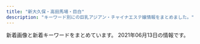 ```yaml
---
title: "新大久保・高田馬場・目白"
description: "キーワード別にの巨乳アジアン・チャイナエステ嬢情報をまとめました。"
---
```


新着画像と新着キーワードをまとめています。
2021年06月13日の情報です。

<DmmAffiliateIns />
<KeywordTable
  shops={
    [
    {
        "keywords": {
            "D": 2,
            "86": 4,
            "88": 3,
            "E": 2,
            "C": 3
        },
        "url": "http://www.aromaonly1.com/",
        "name": "NEW ONLY ONE",
        "img_links": [
            "http://www.aromaonly1.com/uploads/2f5941103973429d3981087968a845a3.jpg",
            "http://www.aromaonly1.com/uploads/39a20c0f1405de5aa73fad53492e41be.jpg",
            "http://www.aromaonly1.com/images/service_10.jpg",
            "http://www.aromaonly1.com/uploads/3e6ede4dd71b9611bfc0fc01fff82057.jpg",
            "http://www.aromaonly1.com/uploads/18799c1985ca7d1cd026808323ec51c2.jpg",
            "http://www.aromaonly1.com/images/index_06.jpg",
            "http://www.aromaonly1.com/images/index_12.jpg",
            "http://www.aromaonly1.com/images/aromaonly1_468x60.png",
            "http://www.aromaonly1.com/images/index_15.jpg",
            "http://www.aromaonly1.com/images/index_02.jpg",
            "http://www.aromaonly1.com/images/interior_10.jpg",
            "http://www.aromaonly1.com/uploads/b43afdf6c0db7020b472f89b05664984.jpg",
            "http://www.aromaonly1.com/uploads/66dc68de1f9c001b6f15d52303314efc.jpg",
            "http://www.aromaonly1.com/uploads/ac75f516de3602f2ed5de1d9e2383a35.jpg",
            "http://www.aromaonly1.com/images/girls_10.jpg",
            "http://www.aromaonly1.com/images/index_17.jpg",
            "http://www.aromaonly1.com/images/service_11.jpg",
            "http://www.aromaonly1.com/images/fanhui.png",
            "http://www.aromaonly1.com/uploads/0d74a4af5e268e3562daa56048c13906.jpg",
            "http://www.aromaonly1.com/my_work/images/pic1.png",
            "http://www.aromaonly1.com/images/index_04.jpg",
            "http://www.aromaonly1.com/images/index_18.jpg",
            "http://www.aromaonly1.com/images/index_19.jpg",
            "http://www.aromaonly1.com/images/index_03.jpg",
            "http://www.aromaonly1.com/images/index_21.jpg",
            "http://www.aromaonly1.com/uploads/5f4083d49285cbe64774b1bd70e86150.jpg",
            "http://www.aromaonly1.com/uploads/c24b4a66b959c50d941c227e2167e47a.jpg",
            "http://www.aromaonly1.com/images/index_07.jpg",
            "http://www.aromaonly1.com/images/index_11.jpg",
            "http://www.aromaonly1.com/images/index_05.jpg",
            "http://www.aromaonly1.com/uploads/56e94a67d1aa4ea89d5f2064a387ab96.jpg",
            "http://www.aromaonly1.com/images/link_10.jpg",
            "http://www.aromaonly1.com/images/index_01.jpg",
            "http://www.aromaonly1.com/uploads/015cba9c432d730d26583fe998534fa6.jpg",
            "http://www.aromaonly1.com/images/index_16.jpg",
            "http://www.aromaonly1.com/images/index_20.jpg",
            "http://www.aromaonly1.com/uploads/8e9e8b4d89b256773f17dff61368328c.jpg",
            "http://www.aromaonly1.com/images/index_08.jpg",
            "http://www.aromaonly1.com/images/index_14.jpg",
            "http://www.aromaonly1.com/uploads/e01fa669285bc99ba782abfd90a08bb2.jpg"
        ],
        "station": "JR\u9ad8\u7530\u99ac\u5834\u99c5"
    },
    {
        "img_links": [
            "http://tkoi.work/sp/images/interior_t.png",
            "http://tkoi.work/images/s1.png",
            "http://tkoi.work/img/mika1.jpg",
            "http://tkoi.work/images/int2.png",
            "http://tkoi.work/img/koko1.jpg",
            "http://tkoi.work/images/ta.jpg",
            "http://tkoi.work/images/2.jpg",
            "http://tkoi.work/sp/img/riri1.jpg",
            "http://tkoi.work/sp/images/2.jpg",
            "http://tkoi.work/images/interior_t.jpg",
            "http://tkoi.work/images/1.jpg",
            "http://tkoi.work/images/news.png",
            "http://tkoi.work/sp/images/tel.jpg",
            "http://tkoi.work/sp/images/ac2.png",
            "http://tkoi.work/images/int1.png",
            "http://tkoi.work/images/sys1.png",
            "http://tkoi.work/sp/images/footer.png",
            "http://tkoi.work/img/riri1.jpg",
            "http://tkoi.work/sp/images/newsb.png",
            "http://tkoi.work/sp/images/int1.png",
            "http://tkoi.work/sp/img/mika1.jpg",
            "http://tkoi.work/images/mobile.jpg",
            "http://tkoi.work/images/staff_t.jpg",
            "http://tkoi.work/sp/images/info_t.jpg",
            "http://tkoi.work/sp/menu/top.jpg",
            "http://tkoi.work/images/3.jpg",
            "http://tkoi.work/img/ai1.jpg",
            "http://tkoi.work/sp/images/rec1.png",
            "http://tkoi.work/sp/images/sys.png",
            "http://tkoi.work/sp/images/int2.png",
            "http://tkoi.work/sp/img/ai1.jpg",
            "http://tkoi.work/sp/images/info.png",
            "http://tkoi.work/images/head.jpg",
            "http://tkoi.work/sp/images/ac1.jpg",
            "http://tkoi.work/images/b1.jpg",
            "http://tkoi.work/sp/images/rec2.png",
            "http://tkoi.work/images/b3.jpg",
            "http://tkoi.work/images/b2.jpg",
            "http://tkoi.work/sp/images/head.jpg",
            "http://tkoi.work/sp/images/1.jpg",
            "http://tkoi.work/sp/img/koko1.jpg",
            "http://tkoi.work/images/4.jpg",
            "http://tkoi.work/sp/images/3.jpg",
            "http://tkoi.work/sp/images/4.jpg",
            "http://tkoi.work/sp/menu/staff.jpg",
            "http://tkoi.work/sp/images/news.jpg",
            "http://tkoi.work/sp/images/staff_t.png",
            "http://tkoi.work/images/sm.jpg",
            "http://tkoi.work/images/main_top.jpg",
            "http://tkoi.work/images/sys2.png",
            "http://tkoi.work/images/main_footer.jpg"
        ],
        "url": "http://tkoi.work/",
        "keywords": {},
        "station": "JR\u9ad8\u7530\u99ac\u5834\u99c5\u65e9\u7a32\u7530\u53e3",
        "name": "\u604b"
    },
    {
        "img_links": [
            "http://www.harunoyume.com/images/service-image.jpg",
            "http://www.harunoyume.com/images/campaign.jpg",
            "http://www.harunoyume.com/images/discount.jpg",
            "http://www.harunoyume.com/images/covergirl.jpg"
        ],
        "station": "JR\u65b0\u5927\u4e45\u4fdd\u99c5",
        "name": "\u6625\u306e\u5922",
        "keywords": {},
        "url": "http://www.harunoyume.com/"
    },
    {
        "name": "\u7e01\u4e2d\u7e01\uff5e\u3048\u3093\u3061\u3085\u3046\u3048\u3093\uff5e",
        "station": "JR\u65b0\u5927\u4e45\u4fdd\u99c5",
        "url": "http://www.enchuen.com/",
        "img_links": [
            "http://www.enchuen.com/images/therapist_yona_s.jpg",
            "http://www.enchuen.com/images/btn_gnavi05_no.png",
            "http://www.enchuen.com/images/q_qa.png",
            "http://www.enchuen.com/images/icon_chi.png",
            "http://www.enchuen.com/images/h2_alltherapist.png",
            "http://www.enchuen.com/images/interior04_s.jpg",
            "http://www.enchuen.com/images/interior03_s.jpg",
            "http://www.enchuen.com/images/pagetop.png",
            "http://www.enchuen.com/images/h2_instagam.png",
            "http://www.enchuen.com/images/interior02.jpg",
            "http://www.enchuen.com/images/img_service04.png",
            "http://www.enchuen.com/images/h2_information.png",
            "http://www.enchuen.com/images/top_slider3.jpg",
            "http://www.enchuen.com/images/img_service03.png",
            "http://www.enchuen.com/images/btn_gnavi02_no.png",
            "http://www.enchuen.com/images/h2_alliancegide.png",
            "http://www.enchuen.com/images/ins_header.png",
            "http://www.enchuen.com/images/therapist_kaori.jpg",
            "http://www.enchuen.com/images/therapist_yume_s.jpg",
            "http://www.enchuen.com/images/interior02_s.jpg",
            "http://www.enchuen.com/images/therapist_yona.jpg",
            "http://www.enchuen.com/images/h2_twitter.png",
            "http://www.enchuen.com/images/btn_gnavi03_no.png",
            "http://www.enchuen.com/images/btn_gnavi01_no.png",
            "http://www.enchuen.com/images/therapist_noa.jpg",
            "http://www.enchuen.com/images/tw_header.png",
            "http://www.enchuen.com/images/interior03.jpg",
            "http://www.enchuen.com/images/img_service02.png",
            "http://www.enchuen.com/images/interior01.jpg",
            "http://www.enchuen.com/images/mail_header.png",
            "http://www.enchuen.com/images/therapist_noa_s.jpg",
            "http://www.enchuen.com/images/h2_qa.png",
            "http://www.enchuen.com/images/therapist_kaori_s.jpg",
            "http://www.enchuen.com/images/top_slider1.jpg",
            "http://www.enchuen.com/images/icon_eng.png",
            "http://www.enchuen.com/images/img_slider02.png",
            "http://www.enchuen.com/images/ins_footer.png",
            "http://www.enchuen.com/images/therapist_yume.jpg",
            "http://www.enchuen.com/images/h2_link01.png",
            "http://www.enchuen.com/images/h2_alliancegide2.png",
            "http://www.enchuen.com/images/top_slider4.jpg",
            "http://www.enchuen.com/images/img_slider01.png",
            "http://www.enchuen.com/images/ban-tel.png",
            "http://www.enchuen.com/images/tel_header.png",
            "http://www.enchuen.com/images/img_aromaoil.png",
            "http://www.enchuen.com/images/img_service01.png",
            "http://www.enchuen.com/images/img_service06.png",
            "http://www.enchuen.com/images/interior04.jpg",
            "http://www.enchuen.com/images/tw_footer.png",
            "http://www.enchuen.com/images/img_service07.png",
            "http://www.enchuen.com/images/btn_gnavi04_no.png",
            "http://www.enchuen.com/images/top_slider6.jpg",
            "http://www.enchuen.com/images/mess_footer.png",
            "http://www.enchuen.com/images/btn_gnavi06_no.png",
            "http://www.enchuen.com/images/top_slider2.jpg",
            "http://www.enchuen.com/images/h2_linkban.png",
            "http://www.enchuen.com/images/img_comimgsoon.jpg",
            "http://www.enchuen.com/images/h2_servicecontents.png",
            "http://www.enchuen.com/images/img_slider03.png",
            "http://www.enchuen.com/images/a_qa.png",
            "http://www.enchuen.com/images/top_slider5.jpg",
            "http://www.enchuen.com/images/h2_contact.png",
            "http://www.enchuen.com/images/interior01_s.jpg",
            "http://www.enchuen.com/images/img_service05.png"
        ],
        "keywords": {
            "C": 4
        }
    },
    {
        "img_links": [
            "http://p-aroma.work/staff/mirai.jpg",
            "http://p-aroma.work/images/6.jpg",
            "http://p-aroma.work/images/news.jpg",
            "http://p-aroma.work/staff/ayaka.jpg",
            "http://p-aroma.work/img/mayu1.png",
            "http://p-aroma.work/images/int2.png",
            "http://p-aroma.work/images/tel.jpg",
            "http://p-aroma.work/images/sys.png",
            "http://p-aroma.work/staff/mayu.jpg",
            "http://p-aroma.work/img/kasumi1.png",
            "http://p-aroma.work/images/4.jpg",
            "http://p-aroma.work/images/interior_t.png",
            "http://p-aroma.work/images/2.jpg",
            "http://p-aroma.work/img/mirai1.png",
            "http://p-aroma.work/images/1.jpg",
            "http://p-aroma.work/staff/haru.jpg",
            "http://p-aroma.work/images/int1.png",
            "http://p-aroma.work/images/7.jpg",
            "http://p-aroma.work/images/s1.png",
            "http://p-aroma.work/images/staff_t.png",
            "http://p-aroma.work/images/s2.jpg",
            "http://p-aroma.work/staff/kasumi.jpg",
            "http://p-aroma.work/images/3.jpg",
            "http://p-aroma.work/images/mobile.jpg",
            "http://p-aroma.work/images/head.jpg",
            "http://p-aroma.work/staff/rina.jpg",
            "http://p-aroma.work/images/s1.jpg",
            "http://p-aroma.work/img/haru1.png",
            "http://p-aroma.work/img/rina1.png",
            "http://p-aroma.work/img/ayaka1.png"
        ],
        "keywords": {},
        "name": "\u7652\u3057\u306e\u51fa\u4f1a\u3044",
        "station": "JR\u5927\u4e45\u4fdd\u99c5\u5317\u53e3",
        "url": "http://p-aroma.work/"
    },
    {
        "station": "JR\u5927\u4e45\u4fdd\u99c5\u5317\u53e3",
        "img_links": [],
        "name": "Rabenda\u30fb\u30e9\u30d9\u30f3\u30c0\u30fc",
        "keywords": {},
        "url": "http://gogonoheya.ies.fun/"
    },
    {
        "keywords": {
            "C": 39,
            "E": 4
        },
        "name": "\u82b1",
        "img_links": [
            "https://est-hana.com/img/material/sys_course1_rev2.png",
            "https://est-hana.com/img/material/sframe2014.png",
            "https://est-hana.com/img/girl/list/slist19053cc33bb85f739f63e84c2ae2c41c2eb.jpg",
            "https://est-hana.com/img/girl/main/s86_1.jpg",
            "https://est-hana.com/img/girl/thumb/smain83265230fc40840a020ba3ed47600db4b4a.jpg",
            "https://est-hana.com/img/girl/list/sface201dc74ab8dea78d771771d5fda7bccc989.jpg",
            "https://est-hana.com/img/material/top_t2.png",
            "https://est-hana.com/img/material/gm1_rollout.png",
            "https://est-hana.com/img/girl/thumb/smain1891e9ae2d8752cd8b9474ebd62df9909f9b.jpg",
            "https://est-hana.com/img/girl/main/smain1901e7f2a11706f93c08ab1eb76c57c0a501.jpg",
            "https://est-hana.com/img/girl/thumb/smain1913da4fa2da2e801312734721e1a44d8e19.jpg",
            "https://est-hana.com/img/girl/list/sface193e3a7504f14e2050f14cb6782d72bb46c.jpg",
            "https://est-hana.com/img/material/sys_option.png",
            "https://est-hana.com/img/girl/pickup/pickup20190118192257.jpg",
            "https://est-hana.com/img/girl/thumb/smain184249673a0eecbfdaab27d1a016ce6f4281.jpg",
            "https://est-hana.com/img/material/sys_etc.png",
            "https://est-hana.com/img/material/gm5_rollout.png",
            "https://est-hana.com/img/girl/main/s75_1.jpg",
            "https://est-hana.com/img/girl/pickup/pickup20141227182613.jpeg",
            "https://est-hana.com/img/girl/list/s86_face.jpg",
            "https://est-hana.com/img/material/top_t2_img_rev2.jpg",
            "https://est-hana.com/img/girl/list/s75_list.jpg",
            "https://est-hana.com/img/girl/main/s173_1.jpg",
            "https://est-hana.com/img/material/massap1.jpg",
            "https://est-hana.com/img/girl/pickup/pickup20190227121102.jpg",
            "https://est-hana.com/img/girl/thumb/smain184149673a0eecbfdaab27d1a016ce6f4281.jpg",
            "https://est-hana.com/img/girl/thumb/s180_1.jpg",
            "https://est-hana.com/img/material/massap5.jpg",
            "https://est-hana.com/img/girl/thumb/smain1902e7f2a11706f93c08ab1eb76c57c0a501.jpg",
            "https://est-hana.com/img/girl/list/sface190e7f2a11706f93c08ab1eb76c57c0a501.jpg",
            "https://est-hana.com/img/girl/pickup/topgirl20140510202547.png",
            "https://est-hana.com/img/girl/list/s173_face.jpg",
            "https://est-hana.com/img/girl/thumb/s173_1.jpg",
            "https://est-hana.com/img/girl/list/sface18449673a0eecbfdaab27d1a016ce6f4281.jpg",
            "https://est-hana.com/img/material/photorenew3.jpg",
            "https://est-hana.com/img/material/w0.png",
            "https://est-hana.com/img/material/day.png",
            "https://est-hana.com/img/girl/pickup/pickup20180526173711.jpg",
            "https://est-hana.com/img/girl/list/s88_face.jpg",
            "https://est-hana.com/img/girl/pickup/pickup20190121202926.jpg",
            "https://est-hana.com/img/girl/thumb/smain1991a8b144d9cbd006fc9dffdf23ad77de07.jpg",
            "https://est-hana.com/img/material/sys_course3_rev1.png",
            "https://est-hana.com/img/girl/list/slist193a69a1a063a3159e298d18b691542266d.jpg",
            "https://est-hana.com/img/girl/pickup/topgirl20161016054301.png",
            "https://est-hana.com/img/girl/thumb/s173_2.jpg",
            "https://est-hana.com/img/girl/pickup/pickup20190118192153.jpg",
            "https://est-hana.com/img/material/photorenew1.jpg",
            "https://est-hana.com/img/girl/main/smain1911ec56c0d5cc68365ea11e2e52a40272d8.jpg",
            "https://est-hana.com/img/girl/main/smain197153ce52e0264e81a8a42e5d3c84dd833e.jpg",
            "https://est-hana.com/img/girl/main/s180_1.jpg",
            "https://est-hana.com/img/girl/pickup/pickup20191214162524.jpg",
            "https://est-hana.com/img/girl/pickup/topgirl20141227182718.png",
            "https://est-hana.com/img/girl/list/sface191ec56c0d5cc68365ea11e2e52a40272d8.jpg",
            "https://est-hana.com/img/girl/main/smain83165230fc40840a020ba3ed47600db4b4a.jpg",
            "https://est-hana.com/img/girl/list/s77_face.jpg",
            "https://est-hana.com/img/material/hosi5.png",
            "https://est-hana.com/img/whatnew/20200401_mask.jpg",
            "https://est-hana.com/img/material/gm3_rollout.png",
            "https://est-hana.com/img/whatnew/20200304.jpg",
            "https://est-hana.com/img/girl/pickup/topgirl20180526173824.png",
            "https://est-hana.com/img/material/accsess_picter2.jpg",
            "https://est-hana.com/img/material/gm4_rollout.png",
            "https://est-hana.com/img/girl/list/s88_list.jpg",
            "https://est-hana.com/img/material/massap2.jpg",
            "https://est-hana.com/img/material/massap4.jpg",
            "https://est-hana.com/img/girl/main/smain184149673a0eecbfdaab27d1a016ce6f4281.jpg",
            "https://est-hana.com/img/girl/thumb/smain1901e7f2a11706f93c08ab1eb76c57c0a501.jpg",
            "https://est-hana.com/img/girl/pickup/pickup20191208191053.jpg",
            "https://est-hana.com/img/girl/main/smain1871110bf62c88dcefca310cdc127f9b11f2.jpg",
            "https://est-hana.com/img/girl/list/slist199a8b144d9cbd006fc9dffdf23ad77de07.jpg",
            "https://est-hana.com/img/girl/list/s180_list.jpg",
            "https://est-hana.com/img/girl/thumb/smain193281777917c863b2cd265723b9cb5a3c32.jpg",
            "https://est-hana.com/img/material/age.png",
            "https://est-hana.com/img/girl/pickup/topgirl20140502225842.png",
            "https://est-hana.com/img/girl/list/sface199a8b144d9cbd006fc9dffdf23ad77de07.jpg",
            "https://est-hana.com/img/material/sys_course2_rev2.png",
            "https://est-hana.com/img/material/infopanel.png",
            "https://est-hana.com/img/girl/list/slist187110f9d5212fd19d8b8410ec6bff294e6.jpg",
            "https://est-hana.com/img/girl/list/s77_list.jpg",
            "https://est-hana.com/img/girl/thumb/s75_1.jpg",
            "https://est-hana.com/img/girl/thumb/s86_1.jpg",
            "https://est-hana.com/img/girl/list/s86_list.jpg",
            "https://est-hana.com/img/material/systme_t1.png",
            "https://est-hana.com/img/material/photorenew2rev1.jpg",
            "https://est-hana.com/img/girl/thumb/smain83165230fc40840a020ba3ed47600db4b4a.jpg",
            "https://est-hana.com/img/material/staffdetail_t1.png",
            "https://est-hana.com/img/girl/list/sface19753ce52e0264e81a8a42e5d3c84dd833e.jpg",
            "https://est-hana.com/img/material/line1.png",
            "https://est-hana.com/img/material/top_t3.png",
            "https://est-hana.com/img/material/systme_t2.png",
            "https://est-hana.com/img/girl/list/slist19753ce52e0264e81a8a42e5d3c84dd833e.jpg",
            "https://est-hana.com/img/material/top_t6.png",
            "https://est-hana.com/img/girl/list/slist18449673a0eecbfdaab27d1a016ce6f4281.jpg",
            "https://est-hana.com/img/girl/list/sface187386757ea62d773ca58e2457fc23b8e13.jpg",
            "https://est-hana.com/img/material/month.png",
            "https://est-hana.com/img/material/d13.png",
            "https://est-hana.com/img/material/massap3.jpg",
            "https://est-hana.com/img/girl/thumb/smain18725b09cd881b1f036f9f4970616c10b474.jpg",
            "https://est-hana.com/img/material/massap6.jpg",
            "https://est-hana.com/img/girl/list/sface8365230fc40840a020ba3ed47600db4b4a.jpg",
            "https://est-hana.com/img/girl/list/slist189e9ae2d8752cd8b9474ebd62df9909f9b.jpg",
            "https://est-hana.com/img/girl/list/s163_list.jpg",
            "https://est-hana.com/img/girl/list/slist191ec56c0d5cc68365ea11e2e52a40272d8.jpg",
            "https://est-hana.com/img/girl/pickup/pickup20180830201105.jpg",
            "https://est-hana.com/img/girl/list/slist8365230fc40840a020ba3ed47600db4b4a.jpg",
            "https://est-hana.com/img/girl/list/sface189e9ae2d8752cd8b9474ebd62df9909f9b.jpg",
            "https://est-hana.com/img/material/m6.png",
            "https://est-hana.com/img/girl/main/smain1891e9ae2d8752cd8b9474ebd62df9909f9b.jpg",
            "https://est-hana.com/img/material/detailwaku.png",
            "https://est-hana.com/img/material/hosi4.png",
            "https://est-hana.com/img/material/gm6_rollout.png",
            "https://est-hana.com/img/girl/pickup/pickup20181218104555.jpg",
            "https://est-hana.com/img/material/topflashimg1.jpg",
            "https://est-hana.com/img/material/gm2_rollout.png",
            "https://est-hana.com/img/girl/thumb/smain1871110bf62c88dcefca310cdc127f9b11f2.jpg",
            "https://est-hana.com/img/material/massap7.jpg",
            "https://est-hana.com/img/girl/thumb/smain1912da4fa2da2e801312734721e1a44d8e19.jpg",
            "https://est-hana.com/img/girl/list/slist110d5ce8a5906e2cdaf90af47c9395e0dff.jpg",
            "https://est-hana.com/img/girl/list/s139_list.jpg",
            "https://est-hana.com/img/girl/list/slist2012ba9beda1a19f1ba57dcc87485d57321.jpg",
            "https://est-hana.com/img/material/click_tel_btn.png",
            "https://est-hana.com/img/girl/main/smain1931e3a7504f14e2050f14cb6782d72bb46c.jpg",
            "https://est-hana.com/img/material/staff_t1rev1.png",
            "https://est-hana.com/img/girl/pickup/topgirl20180908131653.png",
            "https://est-hana.com/img/material/returnbtn.png",
            "https://est-hana.com/img/material/accsess_station.png",
            "https://est-hana.com/img/girl/main/smain1991a8b144d9cbd006fc9dffdf23ad77de07.jpg",
            "https://est-hana.com/img/material/massa_t1.png",
            "https://est-hana.com/img/girl/list/sface110404ef9fc79e2a0a04d64b621c22a0c77.jpg",
            "https://est-hana.com/img/material/photorenew4.jpg",
            "https://est-hana.com/img/girl/thumb/smain1931e3a7504f14e2050f14cb6782d72bb46c.jpg",
            "https://est-hana.com/img/girl/pickup/topgirl20180308214256.png",
            "https://est-hana.com/img/material/top_t4.png",
            "https://est-hana.com/img/material/top_twitter.png",
            "https://est-hana.com/img/girl/list/s75_face.jpg",
            "https://est-hana.com/img/girl/thumb/smain1911ec56c0d5cc68365ea11e2e52a40272d8.jpg",
            "https://est-hana.com/img/girl/pickup/pickup20190528135649.jpg",
            "https://est-hana.com/img/girl/pickup/topgirl20190528141109.png",
            "https://est-hana.com/img/girl/list/s139_face.jpg",
            "https://est-hana.com/img/material/staff_t1.png",
            "https://est-hana.com/img/girl/list/s180_face.jpg",
            "https://est-hana.com/img/girl/list/s163_face.jpg",
            "https://est-hana.com/img/girl/thumb/smain19725e2ed7efe2de621955e09d12295a13ee.jpg",
            "https://est-hana.com/img/girl/list/s173_list.jpg",
            "https://est-hana.com/img/camp/camp20210601.png",
            "https://est-hana.com/img/whatnew/20200401min60.jpg",
            "https://est-hana.com/img/material/photorenew5.jpg",
            "https://est-hana.com/img/material/top_t5.png",
            "https://est-hana.com/img/girl/thumb/smain197153ce52e0264e81a8a42e5d3c84dd833e.jpg"
        ],
        "url": "https://est-hana.com/",
        "station": "JR\u5927\u4e45\u4fdd\u99c5\u5317\u53e3"
    },
    {
        "url": "https://venus.tyo.ac/",
        "station": "JR\u5927\u4e45\u4fdd\u99c5\u5357\u53e3",
        "keywords": {},
        "name": "Venus -\u30f4\u30a3\u30fc\u30ca\u30b9-",
        "img_links": []
    },
    {
        "name": "Honey At Home \u30cf\u30cb\u30fc\u30a2\u30c3\u30c8\u30db\u30fc\u30e0",
        "img_links": [
            "http://www.china-es.info/images/int2.jpg",
            "http://www.china-es.info/images/top.jpg",
            "http://www.china-es.info/images/interior_t.jpg",
            "http://www.china-es.info/images/menu/top.jpg",
            "http://www.china-es.info/images/menu/staff.jpg",
            "http://www.china-es.info/img/nana2.jpg",
            "http://www.china-es.info/images/menu/interior.jpg",
            "http://www.china-es.info/images/sys3.jpg",
            "http://www.china-es.info/img/nana1.jpg",
            "http://www.china-es.info/images/rec2.jpg",
            "http://www.china-es.info/images/mobile.jpg",
            "http://www.china-es.info/images/int1.jpg",
            "http://www.china-es.info/img/ringo1.jpg",
            "http://www.china-es.info/images/int4.jpg",
            "http://www.china-es.info/images/rec1.jpg",
            "http://www.china-es.info/images/int3.jpg",
            "http://www.china-es.info/images/head.jpg",
            "http://www.china-es.info/images/sys1.jpg",
            "http://www.china-es.info/images/sys2.jpg",
            "http://www.china-es.info/images/news.jpg",
            "http://www.china-es.info/images/staff_t.jpg",
            "http://www.china-es.info/img/hibiki1.jpg"
        ],
        "station": "JR\u9ad8\u7530\u99ac\u5834\u99c5\u65e9\u7a32\u7530\u53e3",
        "url": "http://www.china-es.info/",
        "keywords": {}
    },
    {
        "keywords": {
            "87": 58,
            "85": 21,
            "D": 151,
            "83": 7,
            "E": 28,
            "88": 21,
            "C": 2,
            "86": 74
        },
        "name": "Familiar\u30fb\u30d5\u30a1\u30df\u30ea\u30fc\u30a2",
        "img_links": [
            "http://familiar.tyo.cm/images/tel.png",
            "http://familiar.tyo.cm/photos/sites/37/2019/11/2019112902341792.jpg",
            "http://familiar.tyo.cm/photos/sites/37/2019/06/2019060406241084.jpg",
            "http://familiar.tyo.cm/photos/sites/37/2019/09/2019090503385014.jpg",
            "http://familiar.tyo.cm/photos/sites/37/2019/06/2019062210030384.jpg",
            "http://familiar.tyo.cm/photos/sites/37/2019/03/2019032406115312.jpg",
            "http://familiar.tyo.cm/photos/sites/37/2019/06/2019061502562797.jpg",
            "http://familiar.tyo.cm/photos/sites/37/2019/03/2019032406115446.jpg",
            "http://familiar.tyo.cm/photos/sites/37/2019/10/2019102408541458.jpg",
            "http://familiar.tyo.cm/photos/sites/37/2019/12/2019120401354873.jpg",
            "http://familiar.tyo.cm/photos/sites/37/2019/11/2019112002511160.jpg",
            "http://familiar.tyo.cm/images/top.png",
            "http://familiar.tyo.cm/photos/sites/37/2019/06/201906040617136.jpg",
            "http://familiar.tyo.cm/photos/sites/37/2019/12/2019120401355046.jpg",
            "http://familiar.tyo.cm/photos/sites/37/2019/06/2019061502562798.jpg",
            "http://familiar.tyo.cm/photos/sites/37/2019/03/2019032406115491.jpg",
            "http://familiar.tyo.cm/photos/sites/37/2019/12/2019120502265383.jpg",
            "http://familiar.tyo.cm/images/1.png",
            "http://familiar.tyo.cm/photos/sites/37/2019/10/2019102502193551.jpg",
            "http://familiar.tyo.cm/photos/sites/37/2019/11/2019110802115992.jpg",
            "http://familiar.tyo.cm/photos/sites/37/2019/03/2019032406115598.jpg",
            "http://familiar.tyo.cm/photos/sites/37/2021/05/2021052506414738.jpg",
            "http://familiar.tyo.cm/photos/sites/37/2019/09/201909270657496.jpg",
            "http://familiar.tyo.cm/photos/sites/37/2019/12/2019120401354980.jpg",
            "http://familiar.tyo.cm/photos/sites/37/2018/12/2018121903022968.jpg",
            "http://familiar.tyo.cm/images/s_staff.jpg",
            "http://familiar.tyo.cm/photos/sites/37/2019/06/2019061502562745.jpg",
            "http://familiar.tyo.cm/photos/sites/37/2019/10/2019102502193826.jpg",
            "http://familiar.tyo.cm/photos/sites/37/2019/03/2019031806471671.jpg",
            "http://familiar.tyo.cm/photos/sites/37/2019/12/201912130833132.jpg",
            "http://familiar.tyo.cm/photos/sites/37/2019/06/2019060406161857.jpg",
            "http://familiar.tyo.cm/images/s_link.jpg",
            "http://familiar.tyo.cm/images/mobile.jpg",
            "http://familiar.tyo.cm/photos/sites/37/2019/10/2019100304481325.jpg",
            "http://familiar.tyo.cm/photos/sites/37/2021/05/2021052506592522.jpg",
            "http://familiar.tyo.cm/photos/sites/37/2019/03/2019032406115311.jpg",
            "http://familiar.tyo.cm/photos/sites/37/2019/03/2019032406115440.jpg",
            "http://familiar.tyo.cm/photos/sites/37/2019/12/2019120502264671.jpg",
            "http://familiar.tyo.cm/photos/sites/37/2019/03/2019032406115451.jpg",
            "http://familiar.tyo.cm/photos/sites/37/2018/12/2018121903013346.jpg",
            "http://familiar.tyo.cm/images/s_news.jpg"
        ],
        "url": "http://familiar.tyo.cm/",
        "station": "JR\u65b0\u5927\u4e45\u4fdd\u99c5"
    },
    {
        "keywords": {},
        "url": "http://pretty.este.work/",
        "img_links": [
            "http://pretty.este.work/ayumi.jpg",
            "http://pretty.este.work/staff_t.jpg",
            "http://pretty.este.work/3.jpg",
            "http://pretty.este.work/4.jpg",
            "http://pretty.este.work/up.jpg",
            "http://pretty.este.work/sayurin.jpg",
            "http://pretty.este.work/int1.png",
            "http://pretty.este.work/tg.jpg",
            "http://pretty.este.work/1.jpg",
            "http://pretty.este.work/interior_t.jpg",
            "http://pretty.este.work/2.jpg",
            "http://pretty.este.work/sakura.jpg",
            "http://pretty.este.work/nana.jpg",
            "http://pretty.este.work/hana.jpg",
            "http://pretty.este.work/rec2.png",
            "http://pretty.este.work/head.jpg",
            "http://pretty.este.work/rec1.png",
            "http://pretty.este.work/news.jpg"
        ],
        "station": "JR\u9ad8\u7530\u99ac\u5834\u99c5",
        "name": "Pretty \uff5e\u30d7\u30ea\u30c6\u30a3\u30fc\uff5e"
    },
    {
        "name": "Lui\uff5e\u30eb\u30a4\uff5e",
        "url": "http://www.e-candy.work/",
        "keywords": {},
        "img_links": [
            "http://www.e-candy.work/images/10.jpg",
            "http://www.e-candy.work/images/staff_t.png",
            "http://www.e-candy.work/img/rina1.jpg",
            "http://www.e-candy.work/img/yui1.jpg",
            "http://www.e-candy.work/images/news.jpg",
            "http://www.e-candy.work/img/haruka1.jpg",
            "http://www.e-candy.work/img/risa1.jpg",
            "http://www.e-candy.work/images/5.jpg",
            "http://www.e-candy.work/images/s1.png",
            "http://www.e-candy.work/images/mobile.jpg",
            "http://www.e-candy.work/images/tel.jpg",
            "http://www.e-candy.work/images/int1.png",
            "http://www.e-candy.work/images/info.png",
            "http://www.e-candy.work/images/9.jpg",
            "http://www.e-candy.work/images/int2.png",
            "http://www.e-candy.work/images/1.jpg",
            "http://www.e-candy.work/images/sys2.jpg",
            "http://www.e-candy.work/images/sys3.png",
            "http://www.e-candy.work/images/12.jpg",
            "http://www.e-candy.work/images/newface.png",
            "http://www.e-candy.work/img/hana1.jpg",
            "http://www.e-candy.work/images/8.jpg",
            "http://www.e-candy.work/images/6.jpg",
            "http://www.e-candy.work/images/sys1.jpg",
            "http://www.e-candy.work/images/interior_t.png",
            "http://www.e-candy.work/images/head.jpg",
            "http://www.e-candy.work/images/11.jpg",
            "http://www.e-candy.work/img/nami1.jpg",
            "http://www.e-candy.work/img/ai1.jpg",
            "http://www.e-candy.work/img/nana1.jpg",
            "http://www.e-candy.work/img/miki1.jpg",
            "http://www.e-candy.work/images/3.jpg",
            "http://www.e-candy.work/img/aya1.jpg",
            "http://www.e-candy.work/images/4.jpg",
            "http://www.e-candy.work/img/mimi1.jpg",
            "http://www.e-candy.work/images/7.jpg"
        ],
        "station": "\u65b0\u5927\u4e45\u4fdd\u99c5"
    },
    {
        "keywords": {},
        "url": "http://massage-1.net/",
        "name": "\u697d\u5712",
        "img_links": [
            "http://massage-1.net/images/staff_image/staf_05a.jpg",
            "http://massage-1.net/images/top/top_06.jpg",
            "http://massage-1.net/images/top/top_08.png",
            "http://massage-1.net/images/top/top_02.jpg",
            "http://massage-1.net/images/home/top.jpg",
            "http://massage-1.net/images/top/top_01.jpg",
            "http://massage-1.net/images/top/top_03.jpg",
            "http://massage-1.net/images/top/top_05.jpg",
            "http://massage-1.net/images/page_top.png",
            "http://massage-1.net/images/top/top_04.jpg"
        ],
        "station": "JR\u9ad8\u7530\u99ac\u5834\u99c5\u65e9\u7a32\u7530\u53e3"
    },
    {
        "name": "Lovely Heart \u5927\u4e45\u4fdd\u5225\u9928",
        "keywords": {
            "C": 37
        },
        "station": "JR\u5927\u4e45\u4fdd\u99c5\u5317\u53e3",
        "img_links": [
            "http://aes-treat.com/scdl/staff/10941.jpg",
            "http://aes-treat.com/scdl/staff/11111mb.jpg",
            "http://aes-treat.com/scdl/staff/11151.jpg",
            "http://aes-treat.com/scdl/staff/10171.jpg",
            "http://aes-treat.com/scdl/staff/11201.jpg",
            "http://aes-treat.com/scdl/staff/11131mb.jpg",
            "http://aes-treat.com/pic/top1.jpg",
            "http://aes-treat.com/scdl/staff/10981.jpg",
            "http://aes-treat.com/img/ttl_att.png",
            "http://aes-treat.com/scdl/staff/10971mb.jpg",
            "http://aes-treat.com/scdl/staff/10721.jpg",
            "http://aes-treat.com/scdl/staff/11051mb.jpg",
            "http://aes-treat.com/scdl/staff/11211mb.jpg",
            "http://aes-treat.com/scdl/staff/10811.jpg",
            "http://aes-treat.com/scdl/staff/11161.jpg",
            "http://aes-treat.com/pic/top2.jpg",
            "http://aes-treat.com/scdl/staff/10901mb.jpg",
            "http://aes-treat.com/scdl/staff/11051.jpg",
            "http://aes-treat.com/scdl/staff/11191.jpg",
            "http://aes-treat.com/scdl/staff/10771.jpg",
            "http://aes-treat.com/pic/head.jpg",
            "http://aes-treat.com/scdl/staff/11081mb.jpg",
            "http://aes-treat.com/scdl/staff/11101.jpg",
            "http://aes-treat.com/scdl/staff/10891.jpg",
            "http://aes-treat.com/scdl/staff/11162.jpg",
            "http://aes-treat.com/scdl/staff/10972.jpg",
            "http://aes-treat.com/img/ttl_staff.png",
            "http://aes-treat.com/scdl/staff/10901.jpg",
            "http://aes-treat.com/scdl/staff/11211.jpg",
            "http://aes-treat.com/scdl/staff/11041.jpg",
            "http://aes-treat.com/img/ttl_sister.png",
            "http://aes-treat.com/img/system/campaign.jpg",
            "http://aes-treat.com/scdl/staff/10171mb.jpg",
            "http://aes-treat.com/scdl/staff/11101mb.jpg",
            "http://aes-treat.com/scdl/staff/11151mb.jpg",
            "http://aes-treat.com/scdl/staff/10861mb.jpg",
            "http://aes-treat.com/scdl/staff/10651.jpg",
            "http://aes-treat.com/scdl/staff/11201mb.jpg",
            "http://aes-treat.com/scdl/staff/10811mb.jpg",
            "http://aes-treat.com/scdl/staff/10971.jpg",
            "http://aes-treat.com/scdl/staff/10842.jpg",
            "http://aes-treat.com/scdl/staff/10721mb.jpg",
            "http://aes-treat.com/scdl/staff/11111.jpg",
            "http://aes-treat.com/scdl/staff/11041mb.jpg",
            "http://aes-treat.com/scdl/staff/10981mb.jpg",
            "http://aes-treat.com/scdl/staff/11081.jpg",
            "http://aes-treat.com/scdl/staff/11121mb.jpg",
            "http://aes-treat.com/scdl/staff/10902.jpg",
            "http://aes-treat.com/scdl/staff/11121.jpg",
            "http://aes-treat.com/img/ttl_mobile.jpg",
            "http://aes-treat.com/scdl/staff/11161mb.jpg",
            "http://aes-treat.com/scdl/staff/11091.jpg",
            "http://aes-treat.com/img/ttl_attbnr.jpg",
            "http://aes-treat.com/scdl/staff/10681.jpg",
            "http://aes-treat.com/scdl/staff/10841.jpg",
            "http://aes-treat.com/scdl/staff/10681mb.jpg",
            "http://aes-treat.com/scdl/staff/10841mb.jpg",
            "http://aes-treat.com/img/ttl_nouka.jpg",
            "http://aes-treat.com/scdl/staff/11091mb.jpg",
            "http://aes-treat.com/scdl/staff/10861.jpg",
            "http://aes-treat.com/scdl/staff/11131.jpg",
            "http://aes-treat.com/scdl/staff/10651mb.jpg",
            "http://aes-treat.com/i/files/homeimg.jpg",
            "http://aes-treat.com/scdl/staff/10891mb.jpg",
            "http://aes-treat.com/scdl/staff/11191mb.jpg",
            "http://aes-treat.com/scdl/staff/10941mb.jpg",
            "http://aes-treat.com/scdl/staff/10771mb.jpg"
        ],
        "url": "http://aes-treat.com/"
    },
    {
        "station": "JR\u5927\u4e45\u4fdd\u99c5\u5317\u53e3",
        "name": "Lovely Heart",
        "url": "http://aes-salon.com/",
        "keywords": {
            "C": 38
        },
        "img_links": [
            "http://aes-salon.com/scdl/staff/10081.jpg",
            "http://aes-salon.com/scdl/staff/10461.jpg",
            "http://aes-salon.com/scdl/staff/10441.jpg",
            "http://aes-salon.com/scdl/staff/10561.jpg",
            "http://aes-salon.com/scdl/staff/10601.jpg",
            "http://aes-salon.com/scdl/staff/10122.jpg",
            "http://aes-salon.com/scdl/staff/10561mb.jpg",
            "http://aes-salon.com/scdl/staff/10471.jpg",
            "http://aes-salon.com/scdl/staff/10731.jpg",
            "http://aes-salon.com/scdl/staff/10591mb.jpg",
            "http://aes-salon.com/scdl/staff/10592.jpg",
            "http://aes-salon.com/pic/top1.jpg",
            "http://aes-salon.com/scdl/staff/10441mb.jpg",
            "http://aes-salon.com/scdl/staff/10351.jpg",
            "http://aes-salon.com/scdl/staff/10563.jpg",
            "http://aes-salon.com/scdl/staff/10562.jpg",
            "http://aes-salon.com/pic/head.jpg",
            "http://aes-salon.com/scdl/staff/10291.jpg",
            "http://aes-salon.com/scdl/staff/10621mb.jpg",
            "http://aes-salon.com/scdl/staff/10341mb.jpg",
            "http://aes-salon.com/img/access/road4.jpg",
            "http://aes-salon.com/scdl/staff/10711mb.jpg",
            "http://aes-salon.com/scdl/staff/10691.jpg",
            "http://aes-salon.com/scdl/staff/10511.jpg",
            "http://aes-salon.com/img/access/road3.jpg",
            "http://aes-salon.com/scdl/staff/10571.jpg",
            "http://aes-salon.com/scdl/staff/10121.jpg",
            "http://aes-salon.com/img/ttl_mobile.jpg",
            "http://aes-salon.com/scdl/staff/10411.jpg",
            "http://aes-salon.com/scdl/staff/10641.jpg",
            "http://aes-salon.com/scdl/staff/10591.jpg",
            "http://aes-salon.com/img/access/road2.jpg",
            "http://aes-salon.com/scdl/staff/10471mb.jpg",
            "http://aes-salon.com/scdl/staff/10342.jpg",
            "http://aes-salon.com/scdl/staff/10092.jpg",
            "http://aes-salon.com/scdl/staff/10641mb.jpg",
            "http://aes-salon.com/scdl/staff/10661mb.jpg",
            "http://aes-salon.com/img/ttl_bekan.jpg",
            "http://aes-salon.com/img/access/road1.jpg",
            "http://aes-salon.com/scdl/staff/10083.jpg",
            "http://aes-salon.com/pic/top2.jpg",
            "http://aes-salon.com/scdl/staff/10671mb.jpg",
            "http://aes-salon.com/scdl/staff/10601mb.jpg",
            "http://aes-salon.com/scdl/staff/10091.jpg",
            "http://aes-salon.com/scdl/staff/10701mb.jpg",
            "http://aes-salon.com/scdl/staff/10462.jpg",
            "http://aes-salon.com/scdl/staff/10411mb.jpg",
            "http://aes-salon.com/scdl/staff/10571mb.jpg",
            "http://aes-salon.com/scdl/staff/10412.jpg",
            "http://aes-salon.com/scdl/staff/10691mb.jpg",
            "http://aes-salon.com/scdl/staff/10091mb.jpg",
            "http://aes-salon.com/scdl/staff/10721.jpg",
            "http://aes-salon.com/scdl/staff/10721mb.jpg",
            "http://aes-salon.com/scdl/staff/10631mb.jpg",
            "http://aes-salon.com/img/ttl_staff.png",
            "http://aes-salon.com/scdl/staff/10502.jpg",
            "http://aes-salon.com/scdl/staff/10693.jpg",
            "http://aes-salon.com/img/ttl_nouka.jpg",
            "http://aes-salon.com/scdl/staff/10291mb.jpg",
            "http://aes-salon.com/scdl/staff/10651mb.jpg",
            "http://aes-salon.com/img/ttl_att.png",
            "http://aes-salon.com/i/files/homeimg.jpg",
            "http://aes-salon.com/scdl/staff/10651.jpg",
            "http://aes-salon.com/scdl/staff/10341.jpg",
            "http://aes-salon.com/scdl/staff/10602.jpg",
            "http://aes-salon.com/scdl/staff/10621.jpg",
            "http://aes-salon.com/scdl/staff/10711.jpg",
            "http://aes-salon.com/scdl/staff/10082.jpg",
            "http://aes-salon.com/scdl/staff/10461mb.jpg",
            "http://aes-salon.com/scdl/staff/10081mb.jpg",
            "http://aes-salon.com/scdl/staff/10121mb.jpg",
            "http://aes-salon.com/scdl/staff/10692.jpg",
            "http://aes-salon.com/scdl/staff/10701.jpg",
            "http://aes-salon.com/scdl/staff/10731mb.jpg",
            "http://aes-salon.com/scdl/staff/10292.jpg",
            "http://aes-salon.com/scdl/staff/10501.jpg",
            "http://aes-salon.com/img/system/campaign.jpg",
            "http://aes-salon.com/scdl/staff/10661.jpg",
            "http://aes-salon.com/img/ttl_sister.png",
            "http://aes-salon.com/scdl/staff/10501mb.jpg",
            "http://aes-salon.com/scdl/staff/10671.jpg",
            "http://aes-salon.com/scdl/staff/10631.jpg",
            "http://aes-salon.com/scdl/staff/10351mb.jpg",
            "http://aes-salon.com/scdl/staff/10694.jpg",
            "http://aes-salon.com/img/access/roaddm.png",
            "http://aes-salon.com/scdl/staff/10472.jpg",
            "http://aes-salon.com/scdl/staff/10511mb.jpg",
            "http://aes-salon.com/img/ttl_attbnr.jpg"
        ]
    },
    {
        "url": "http://kobo.mssg.jp/",
        "name": "\u6c34\u8272-\u30df\u30ba\u30a4\u30ed-",
        "img_links": [
            "http://kobo.mssg.jp/images/staff_2b.jpg",
            "http://kobo.mssg.jp/images/staff_8.jpg",
            "http://kobo.mssg.jp/layer/images/top/top_05.jpg",
            "http://kobo.mssg.jp/layer/images/top.jpg",
            "http://kobo.mssg.jp/images/staff_8a.jpg",
            "http://kobo.mssg.jp/images/staff_5.jpg",
            "http://kobo.mssg.jp/images/1.jpg",
            "http://kobo.mssg.jp/images/s_info.png",
            "http://kobo.mssg.jp/layer/images/top/top_06.jpg",
            "http://kobo.mssg.jp/layer/images/top/top_08.png",
            "http://kobo.mssg.jp/images/staff_10a.jpg",
            "http://kobo.mssg.jp/layer/images/top/top_01.jpg",
            "http://kobo.mssg.jp/layer/images/top/top_04.jpg",
            "http://kobo.mssg.jp/images/staff_9a.jpg",
            "http://kobo.mssg.jp/images/staff_4.jpg",
            "http://kobo.mssg.jp/images/staff_bj4.png",
            "http://kobo.mssg.jp/images/staff_9b.jpg",
            "http://kobo.mssg.jp/layer/images/top/top_03.jpg",
            "http://kobo.mssg.jp/images/wenzi-staff.png",
            "http://kobo.mssg.jp/layer/images/top/top_02.jpg",
            "http://kobo.mssg.jp/images/staff_2a.jpg",
            "http://kobo.mssg.jp/images/staff_bj1.png",
            "http://kobo.mssg.jp/images/info.png",
            "http://kobo.mssg.jp/images/top2.jpg",
            "http://kobo.mssg.jp/images/top1.jpg"
        ],
        "keywords": {},
        "station": "JR\u5927\u4e45\u4fdd\u99c5\u5317\u53e3"
    },
    {
        "station": "JR\u5927\u4e45\u4fdd\u99c5\u5317\u53e3",
        "url": "https://www.cocoro556.in/",
        "name": "COCORO",
        "keywords": {
            "C": 21,
            "E": 1,
            "\u30bb\u30af\u30b7\u30fc": 1
        },
        "img_links": [
            "https://www.cocoro556.in/img/girl/thumb/smain1672d805234c8fbb465b0ed26b0a1e25b455.jpg",
            "https://www.cocoro556.in/img/material/p2_t2_sub_m1_1.png",
            "https://www.cocoro556.in/img/girl/main/smain1671d805234c8fbb465b0ed26b0a1e25b455.jpg",
            "https://www.cocoro556.in/img/girl/thumb/smain1423ae12bc52cc115b3190fbe6a84a8ffa74.jpg",
            "https://www.cocoro556.in/img/material/top_t3.png",
            "https://www.cocoro556.in/img/material/p2_t2_subt3.png",
            "https://www.cocoro556.in/img/material/top_t2.png",
            "https://www.cocoro556.in/img/girl/thumb/smain126142f85375ac3eb532582567360874d2d6.jpg",
            "https://www.cocoro556.in/img/girl/main/smain1541a1f8e548a2959236fdd0e7abcde80ac7.jpg",
            "https://www.cocoro556.in/img/girl/thumb/smain1542a1f8e548a2959236fdd0e7abcde80ac7.jpg",
            "https://www.cocoro556.in/img/material/p2_t2_sub_m1_2.png",
            "https://www.cocoro556.in/img/material/p2_t2_subt5_m2.png",
            "https://www.cocoro556.in/img/material/pageheaderimg3.jpg",
            "https://www.cocoro556.in/img/girl/thumb/smain1443346e3df3ff1cef1386c89c6ba9e9f72e.jpg",
            "https://www.cocoro556.in/img/material/p2_t2_subt2.png",
            "https://www.cocoro556.in/img/girl/thumb/smain1541a1f8e548a2959236fdd0e7abcde80ac7.jpg",
            "https://www.cocoro556.in/img/material/pd_st3.png",
            "https://www.cocoro556.in/img/girl/list/slist1666b52cc464ee28ef5cf18bb2b1e5be8c2.jpg",
            "https://www.cocoro556.in/img/material/mobilesite.png",
            "https://www.cocoro556.in/img/material/p2_t2_subt1.png",
            "https://www.cocoro556.in/img/material/gm2_rollout.png",
            "https://www.cocoro556.in/img/material/pd_number.png",
            "https://www.cocoro556.in/img/girl/thumb/smain1421b75436b0012f83588e08b8d8eb48c8c2.jpg",
            "https://www.cocoro556.in/img/material/p2_t2_subt4.png",
            "https://www.cocoro556.in/img/material/age_rollout.png",
            "https://www.cocoro556.in/img/girl/thumb/smain1543ab2e0ee9f9fde8103e9fe80e33b07761.jpg",
            "https://www.cocoro556.in/img/girl/thumb/smain16626b52cc464ee28ef5cf18bb2b1e5be8c2.jpg",
            "https://www.cocoro556.in/img/girl/list/slist142b75436b0012f83588e08b8d8eb48c8c2.jpg",
            "https://www.cocoro556.in/img/material/photost3rev1.png",
            "https://www.cocoro556.in/img/girl/main/smain1421b75436b0012f83588e08b8d8eb48c8c2.jpg",
            "https://www.cocoro556.in/img/material/p2_t2_subt4_m1.png",
            "https://www.cocoro556.in/img/material/p3_t1.png",
            "https://www.cocoro556.in/img/girl/main/smain16616b52cc464ee28ef5cf18bb2b1e5be8c2.jpg",
            "https://www.cocoro556.in/img/girl/thumb/smain1461f806d031a1244ccfaa8b4d307f6ef6d7.jpg",
            "https://www.cocoro556.in/img/material/photost4rev1.png",
            "https://www.cocoro556.in/img/girl/list/slist144346e3df3ff1cef1386c89c6ba9e9f72e.jpg",
            "https://www.cocoro556.in/img/camp/camp20210501premium.jpg",
            "https://www.cocoro556.in/img/girl/thumb/smain126332fd72809eba38056753c1720b05d8d5.jpg",
            "https://www.cocoro556.in/img/material/gm2_rollover.png",
            "https://www.cocoro556.in/img/girl/thumb/smain1442346e3df3ff1cef1386c89c6ba9e9f72e.jpg",
            "https://www.cocoro556.in/img/material/p6_t3.png",
            "https://www.cocoro556.in/img/girl/list/slist16435ee9e4407f412c3d2708030a189f1c0.jpg",
            "https://www.cocoro556.in/img/material/top_t4.png",
            "https://www.cocoro556.in/img/material/photost6.png",
            "https://www.cocoro556.in/img/material/p6_t3_subt1.png",
            "https://www.cocoro556.in/img/girl/thumb/smain16616b52cc464ee28ef5cf18bb2b1e5be8c2.jpg",
            "https://www.cocoro556.in/img/girl/thumb/smain1671d805234c8fbb465b0ed26b0a1e25b455.jpg",
            "https://www.cocoro556.in/img/material/gm5_rollout.png",
            "https://www.cocoro556.in/img/material/gm3_rollout.png",
            "https://www.cocoro556.in/img/girl/main/smain1461f806d031a1244ccfaa8b4d307f6ef6d7.jpg",
            "https://www.cocoro556.in/img/girl/list/slist149a7ba2e87eeed7d2ede49599bc2037647.jpg",
            "https://www.cocoro556.in/img/girl/thumb/smain126242f85375ac3eb532582567360874d2d6.jpg",
            "https://www.cocoro556.in/img/material/gm1_rollover.png",
            "https://www.cocoro556.in/img/material/top_t1.png",
            "https://www.cocoro556.in/img/girl/thumb/smain1673d805234c8fbb465b0ed26b0a1e25b455.jpg",
            "https://www.cocoro556.in/img/material/pageheaderimg4.jpg",
            "https://www.cocoro556.in/img/material/p2_t2_sub_m1_3.png",
            "https://www.cocoro556.in/img/girl/thumb/smain16636b52cc464ee28ef5cf18bb2b1e5be8c2.jpg",
            "https://www.cocoro556.in/img/camp/camp20210403short.jpg",
            "https://www.cocoro556.in/img/girl/thumb/smain1493773ceed1a7cd35919e9c6866285fb943.jpg",
            "https://www.cocoro556.in/img/girl/thumb/smain14634879628e490d1ecf1cd7a9d727569f95.jpg",
            "https://www.cocoro556.in/img/girl/list/slist146f806d031a1244ccfaa8b4d307f6ef6d7.jpg",
            "https://www.cocoro556.in/img/girl/main/smain1441346e3df3ff1cef1386c89c6ba9e9f72e.jpg",
            "https://www.cocoro556.in/img/girl/thumb/smain164135ee9e4407f412c3d2708030a189f1c0.jpg",
            "https://www.cocoro556.in/img/material/accminimgrev1.jpg",
            "https://www.cocoro556.in/img/material/pageheaderimg2.jpg",
            "https://www.cocoro556.in/img/girl/main/smain164135ee9e4407f412c3d2708030a189f1c0.jpg",
            "https://www.cocoro556.in/img/girl/thumb/smain1491773ceed1a7cd35919e9c6866285fb943.jpg",
            "https://www.cocoro556.in/img/girl/thumb/smain1462f806d031a1244ccfaa8b4d307f6ef6d7.jpg",
            "https://www.cocoro556.in/img/camp/camp20210601.jpg",
            "https://www.cocoro556.in/img/girl/thumb/smain1441346e3df3ff1cef1386c89c6ba9e9f72e.jpg",
            "https://www.cocoro556.in/img/material/pd_st2.png",
            "https://www.cocoro556.in/img/material/p2_t2_subt5.png",
            "https://www.cocoro556.in/img/material/p2_t2_subt5_m1.png",
            "https://www.cocoro556.in/img/material/gm3_rollover.png",
            "https://www.cocoro556.in/img/material/ftel.png",
            "https://www.cocoro556.in/img/girl/list/slist154a1f8e548a2959236fdd0e7abcde80ac7.jpg",
            "https://www.cocoro556.in/img/girl/thumb/smain1422b75436b0012f83588e08b8d8eb48c8c2.jpg",
            "https://www.cocoro556.in/img/material/gm6_rollout.png",
            "https://www.cocoro556.in/img/material/gm4_rollout.png",
            "https://www.cocoro556.in/img/material/p6_t2.png",
            "https://www.cocoro556.in/img/girl/list/slist167f0b4414b94d2c934624a47b21815ef54.jpg",
            "https://www.cocoro556.in/img/girl/list/slist12642f85375ac3eb532582567360874d2d6.jpg",
            "https://www.cocoro556.in/img/material/top_t3_imgrev1.jpg",
            "https://www.cocoro556.in/img/material/gm6_rollover.png",
            "https://www.cocoro556.in/img/material/p6_t1.png",
            "https://www.cocoro556.in/img/material/gm5_rollover.png",
            "https://www.cocoro556.in/img/material/leftinfo.png",
            "https://www.cocoro556.in/img/material/p6_t2_subt1.png",
            "https://www.cocoro556.in/img/girl/main/smain126142f85375ac3eb532582567360874d2d6.jpg",
            "https://www.cocoro556.in/img/material/top_t3_subt1.png",
            "https://www.cocoro556.in/img/material/p5_t1.png",
            "https://www.cocoro556.in/img/material/photost2rev1.png",
            "https://www.cocoro556.in/img/material/pageheaderimg1.jpg",
            "https://www.cocoro556.in/img/material/gm1_rollout.png",
            "https://www.cocoro556.in/img/material/pd_st1.png",
            "https://www.cocoro556.in/img/girl/main/smain1491773ceed1a7cd35919e9c6866285fb943.jpg",
            "https://www.cocoro556.in/img/material/photost7.png",
            "https://www.cocoro556.in/img/material/p2_t2.png",
            "https://www.cocoro556.in/img/material/p3_1_t1.png",
            "https://www.cocoro556.in/img/material/photost5.png",
            "https://www.cocoro556.in/img/girl/thumb/smain14922dea5bdda380e76839c012ab24bd9f82.jpg",
            "https://www.cocoro556.in/img/material/photost1.png"
        ]
    },
    {
        "station": "JR\u9ad8\u7530\u99ac\u5834\u99c5\u65e9\u7a32\u7530\u53e3",
        "url": "http://www.kity.work/",
        "img_links": [
            "http://www.kity.work/images/tg.jpg",
            "http://www.kity.work/img/erina1.jpg",
            "http://www.kity.work/images/int2.jpg",
            "http://www.kity.work/images/sys.jpg",
            "http://www.kity.work/images/interior_t.jpg",
            "http://www.kity.work/images/5.jpg",
            "http://www.kity.work/images/int1.jpg",
            "http://www.kity.work/images/3.jpg",
            "http://www.kity.work/staff/yuka.jpg",
            "http://www.kity.work/images/staff_t.jpg",
            "http://www.kity.work/staff/erina.jpg",
            "http://www.kity.work/staff/aoi.jpg",
            "http://www.kity.work/images/7.jpg",
            "http://www.kity.work/img/yuka2.jpg",
            "http://www.kity.work/img/sara2.jpg",
            "http://www.kity.work/images/up.jpg",
            "http://www.kity.work/images/ac2.jpg",
            "http://www.kity.work/images/s2.jpg",
            "http://www.kity.work/img/erina2.jpg",
            "http://www.kity.work/images/1.jpg",
            "http://www.kity.work/img/aoi2.jpg",
            "http://www.kity.work/images/tel.jpg",
            "http://www.kity.work/img/sara1.jpg",
            "http://www.kity.work/img/aoi1.jpg",
            "http://www.kity.work/img/yuka1.jpg",
            "http://www.kity.work/images/s1.jpg",
            "http://www.kity.work/img/nana1.jpg",
            "http://www.kity.work/images/6.jpg",
            "http://www.kity.work/images/head.jpg",
            "http://www.kity.work/staff/nana.jpg",
            "http://www.kity.work/images/s1.png",
            "http://www.kity.work/staff/sara.jpg",
            "http://www.kity.work/images/news.jpg"
        ],
        "name": "\u98a8\u96c5\u5802 \uff5e\u3075\u3046\u304c\u3069\u3046\uff5e",
        "keywords": {}
    },
    {
        "url": "https://tsukinohana88.wixsite.com/index",
        "name": "\u6708\u306e\u82b1",
        "img_links": [
            "https://static.wixstatic.com/media/80a184_685d8785c64448469efbaecd356f0615~mv2.jpg",
            "https://static.wixstatic.com/media/80a184_5208b825bc574a8e8c38cfed61640f7b~mv2.png",
            "https://static.wixstatic.com/media/71aabe_7fde48e91203411687f75bf66049b810~mv2.jpg",
            "https://static.wixstatic.com/media/80a184_b70a2c117ac542f79ec2a2014b642be4~mv2.png",
            "https://static.wixstatic.com/media/80a184_126746405a7f40f191a12f71b777ea41~mv2.png",
            "https://static.wixstatic.com/media/80a184_d01c61ede293427e90b1ce25be8720c0~mv2.png",
            "https://static.wixstatic.com/media/80a184_a8e12af9159e4af2bbd2cf724caf4e6a~mv2.jpeg",
            "https://static.wixstatic.com/media/80a184_60e3e10d71c6473ca82f313fefc49773~mv2.png",
            "https://static.wixstatic.com/media/80a184_fc46eb4762dc45d5aaded3823ed9ff89~mv2.png",
            "https://static.wixstatic.com/media/80a184_37c7b495532e44808fa932ada8728921~mv2.png",
            "https://static.wixstatic.com/media/80a184_9dc0d14b20d54a71a6cb9f57217e8a32~mv2.png",
            "https://static.wixstatic.com/media/80a184_6f8a99a76cfa4e8cb6871f8cdc4667f5~mv2.png",
            "https://static.wixstatic.com/media/80a184_ec567299218a41eeb0cb491d6a584398~mv2.png",
            "https://static.wixstatic.com/media/80a184_f4cca0709e8a42dfbc72e26393934723~mv2.jpg"
        ],
        "station": "JR\u65b0\u5927\u4e45\u4fdd\u99c5",
        "keywords": {}
    },
    {
        "keywords": {},
        "name": "RAN\uff5e\u30e9\u30f3\uff5e",
        "station": "JR\u9ad8\u7530\u99ac\u5834\u99c5\u6771\u53e3",
        "img_links": [
            "http://esthe.top/images/staff_images/staff_013a.jpg",
            "http://esthe.top/images/room_images/gallery-04.jpg",
            "http://esthe.top/images/demo/slider/images/slide1.png",
            "http://esthe.top/images/staff_images/staff_010a.jpg",
            "http://esthe.top/images/demo/slider/images/slide2.png",
            "http://esthe.top/images/staff_images/staff_09b.jpg",
            "http://esthe.top/images/demo/slider/images/slide3.png",
            "http://esthe.top/images/staff_images/staff_07a.jpg",
            "http://esthe.top/images/an_1_04.jpg",
            "http://esthe.top/images/an_1_07.jpg",
            "http://esthe.top/images/demo/slider/images/slide5.png",
            "http://esthe.top/images/room_images/gallery-06.jpg",
            "http://esthe.top/images/index_02.jpg",
            "http://esthe.top/images/demo/slider/tooltips/slide3.png",
            "http://esthe.top/images/staff_images/staff_04a.jpg",
            "http://esthe.top/images/QRcode.jpg",
            "http://esthe.top/images/room_images/gallery-05.jpg",
            "http://esthe.top/images/staff_images/staff_07b.jpg",
            "http://esthe.top/images/staff_images/staff_01b.jpg",
            "http://esthe.top/images/acs_ima/access-01.jpg",
            "http://esthe.top/images/acs_ima/access-04.jpg",
            "http://esthe.top/images/an_1_02.jpg",
            "http://esthe.top/images/staff_images/staff_012a.jpg",
            "http://esthe.top/images/demo/slider/tooltips/slide4.png",
            "http://esthe.top/images/Bottom_02.jpg",
            "http://esthe.top/images/room_images/gallery-01.jpg",
            "http://esthe.top/images/staff_images/staff_01a.jpg",
            "http://esthe.top/images/room_images/gallery-03.jpg",
            "http://esthe.top/images/Bottom_01.jpg",
            "http://esthe.top/images/acs_ima/access-02.jpg",
            "http://esthe.top/images/staff_images/staff_04b.jpg",
            "http://esthe.top/images/room_images/index-01.jpg",
            "http://esthe.top/images/demo/slider/images/slide4.png",
            "http://esthe.top/images/demo/slider/tooltips/slide2.png",
            "http://esthe.top/images/an_2_03.jpg",
            "http://esthe.top/images/room_images/index-02.jpg",
            "http://esthe.top/images/an_1_05.jpg",
            "http://esthe.top/images/demo/slider/tooltips/slide5.png",
            "http://esthe.top/images/an_2_06.jpg",
            "http://esthe.top/images/an_2_07.jpg",
            "http://esthe.top/images/an_2_05.jpg",
            "http://esthe.top/images/staff_images/staff_014a.jpg",
            "http://esthe.top/images/an_1_06.jpg",
            "http://esthe.top/images/staff_images/staff_09a.jpg",
            "http://esthe.top/images/an_1_03.jpg",
            "http://esthe.top/images/room_images/gallery-02.jpg",
            "http://esthe.top/images/staff_images/staff_010b.jpg",
            "http://esthe.top/images/an_2_02.jpg",
            "http://esthe.top/images/an_2_04.jpg",
            "http://esthe.top/images/demo/slider/tooltips/slide1.png",
            "http://esthe.top/images/acs_ima/access-03.jpg"
        ],
        "url": "http://esthe.top/"
    },
    {
        "url": "http://familiar.ests.jp/",
        "name": "\u99ac\u5834one",
        "img_links": [
            "http://familiar.ests.jp/images/s_staff.png",
            "http://familiar.ests.jp/images/service.jpg",
            "http://familiar.ests.jp/images/acc.png",
            "http://familiar.ests.jp/photos/sites/33/2019/09/2019092718554568.jpg",
            "http://familiar.ests.jp/photos/sites/33/2019/07/2019073009094778.jpg",
            "http://familiar.ests.jp/photos/sites/33/2020/10/2020101409554799.jpg",
            "http://familiar.ests.jp/images/bian.jpg",
            "http://familiar.ests.jp/photos/sites/33/2019/09/2019092718570723.jpg",
            "http://familiar.ests.jp/images/mobile.jpg",
            "http://familiar.ests.jp/images/s_link.png",
            "http://familiar.ests.jp/images/info.png",
            "http://familiar.ests.jp/images/nei_bj1.png",
            "http://familiar.ests.jp/images/top.jpg",
            "http://familiar.ests.jp/photos/sites/33/2019/09/2019092318545965.jpg",
            "http://familiar.ests.jp/images/staff_bj4s.png",
            "http://familiar.ests.jp/images/s_service.png",
            "http://familiar.ests.jp/photos/sites/33/2020/10/2020101901153954.jpg",
            "http://familiar.ests.jp/images/staff_bj1s.png",
            "http://familiar.ests.jp/images/news.png"
        ],
        "station": "JR\u9ad8\u7530\u99ac\u5834\u99c5\u65e9\u7a32\u7530\u53e3",
        "keywords": {
            "83": 3,
            "86": 3,
            "C": 18
        }
    },
    {
        "keywords": {
            "88": 3,
            "C": 6,
            "D": 1,
            "87": 4
        },
        "img_links": [
            "http://www.y-rlx.site/images/index_04.jpg",
            "http://y-rlx.site/images/index_04.jpg",
            "http://www.y-rlx.site/images/upload/thumb/0a4230132522743d.jpg",
            "http://www.y-rlx.site/images/info_09.jpg",
            "http://www.y-rlx.site/images/index_11.jpg",
            "http://www.y-rlx.site/images/upload/thumb/117cc02414cb58fe.jpg",
            "http://www.y-rlx.site/images/index_19.jpg",
            "http://www.y-rlx.site/images/index_09.jpg",
            "http://www.y-rlx.site/images/upload/thumb/7ef0dbd713e60157.jpg",
            "http://www.y-rlx.site/images/upload/thumb/a3dc59474308193e.jpg",
            "http://www.y-rlx.site/images/index_20.jpg",
            "http://www.y-rlx.site/girl/03.jpg",
            "http://www.y-rlx.site/images/upload/thumb/855f910df0047867.jpg",
            "http://www.y-rlx.site/girl/04.jpg",
            "http://www.y-rlx.site/images/upload/thumb/7ec52ffef2544273.jpg",
            "http://www.y-rlx.site/images/card.jpg",
            "http://www.y-rlx.site/images/index_10.jpg",
            "http://www.y-rlx.site/images/upload/thumb/2c7fdde9ad97892b.jpg",
            "http://www.y-rlx.site/images/rec.jpg",
            "http://www.y-rlx.site/girl/02.jpg",
            "http://www.y-rlx.site/images/staff_09.jpg",
            "http://www.y-rlx.site/images/index_15.jpg",
            "http://www.y-rlx.site/images/index_01.jpg",
            "http://www.y-rlx.site/images/index_02.jpg",
            "http://www.y-rlx.site/images/index_13.jpg",
            "http://www.y-rlx.site/images/info.jpg",
            "http://www.y-rlx.site/images/index_03.jpg",
            "http://www.y-rlx.site/girl/01.jpg",
            "http://y-rlx.site/images/index_07.jpg",
            "http://www.y-rlx.site/images/index_18.jpg",
            "http://www.y-rlx.site/images/upload/thumb/0d7b4714c8aced28.jpg",
            "http://www.y-rlx.site/images/upload/thumb/e0a26e58e17a1416.jpg",
            "http://www.y-rlx.site/images/index_07.jpg",
            "http://www.y-rlx.site/images/index_05.jpg",
            "http://www.y-rlx.site/images/index_08.jpg",
            "http://www.y-rlx.site/images/upload/thumb/0776a8acf9219785.jpg",
            "http://www.y-rlx.site/images/index_06.jpg",
            "http://www.y-rlx.site/girl/05.jpg",
            "http://www.y-rlx.site/images/rec_09.jpg"
        ],
        "url": "http://www.y-rlx.site/",
        "name": "\u60a0\u30a8\u30b9\u30c6",
        "station": "JR\u9ad8\u7530\u99ac\u5834\u99c5\u65e9\u7a32\u7530\u53e3"
    }
]
}
/>
<DmmAffiliateScript />
